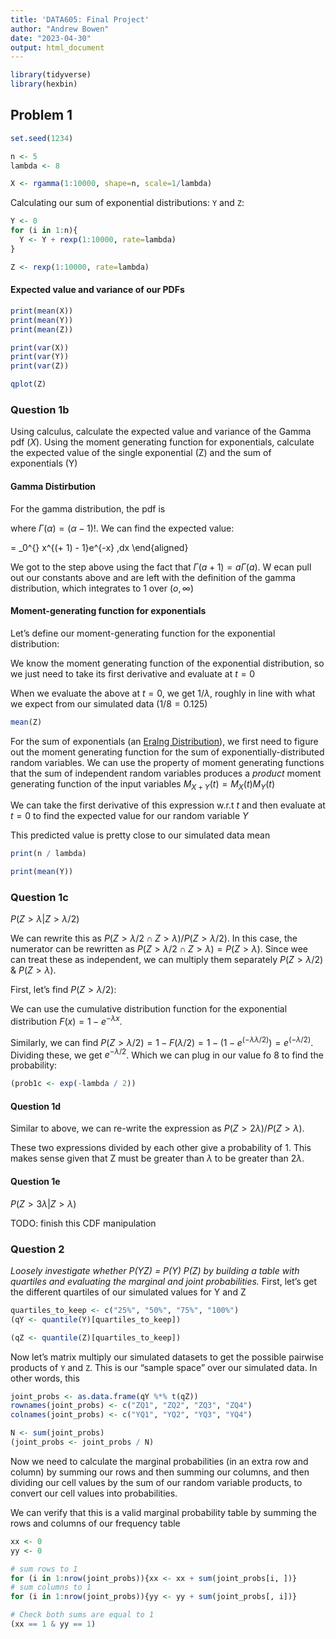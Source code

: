```yaml
---
title: 'DATA605: Final Project'
author: "Andrew Bowen"
date: "2023-04-30"
output: html_document
---
```


```r
library(tidyverse)
library(hexbin)
```


## Problem 1
```r
set.seed(1234)
```   


```r
n <- 5
lambda <- 8

X <- rgamma(1:10000, shape=n, scale=1/lambda)
```


Calculating our sum of exponential distributions: `Y` and `Z`:
```r
Y <- 0
for (i in 1:n){
  Y <- Y + rexp(1:10000, rate=lambda)
}

Z <- rexp(1:10000, rate=lambda)
```


#### Expected value and variance of our PDFs
```r
print(mean(X))
print(mean(Y))
print(mean(Z))
```

```r
print(var(X))
print(var(Y))
print(var(Z))
```

```r
qplot(Z)
```

### Question 1b
Using calculus, calculate the expected value and variance of the Gamma pdf ($X$).  Using the moment generating function for exponentials, calculate the expected value of the single exponential (Z) and the sum of exponentials (Y)

#### Gamma Distirbution 
For the gamma distribution, the pdf is 

\begin{aligned}
  f(x; \alpha, \beta) = \frac{x^{\alpha - 1}e^{-\beta x}\beta^{\alpha}}{\Gamma(\alpha)} \,dx
\end{aligned}

where $\Gamma(\alpha) = (\alpha - 1)!$. We can find the expected value:

\begin{aligned}
  E(X) = \int_0^{\infty} x \cdot  \frac{x^{\alpha - 1}e^{-\beta x}\beta^{\alpha}}{\Gamma(\alpha)} \,dx
\end{aligned}\newline
       = \int_0^{\infty} \frac{\alpha}{\beta}\frac{\beta^{\alpha + 1}}{\Gamma(\alpha + 1)}x^{(\alpha + 1) - 1}e^{-\beta x} \,dx
\end{aligned}

We got to the step above using the fact that $\Gamma(a + 1) = a\Gamma(a)$. W ecan pull out our constants above and are left with the definition of the gamma distribution, which integrates to 1 over $(o, \infty)$

\begin{aligned}
  E(X) = \frac{\alpha}{\beta}\int_0^{\infty} \frac{\beta^{\alpha + 1}}{\Gamma(\alpha + 1)}x^{(\alpha + 1) - 1}e^{-\beta x} \,dx
       = \frac{\alpha}{\beta}
\end{aligned}

#### Moment-generating function for exponentials
Let's define our moment-generating function for the exponential distribution:

\begin{aligned}
  M_Z(t) = \frac{1}{1 - \frac{t}{\lambda}}, t < \lambda
\end{aligned}

We know the moment generating function of the exponential distribution, so we just need to take its first derivative and evaluate at $t=0$
\begin{aligned}
  \frac{\,dM}{\,dt} = \frac{d}{\,dt}(1 - \frac{t}{\lambda})^{-1} = \frac{1}{\lambda(1 - \frac{t}{\lambda})^2}
\end{aligned}

When we evaluate the above at $t=0$, we get $1/\lambda$, roughly in line with what we expect from our simulated data ($1/8 = 0.125$)
```r
mean(Z)
```

For the sum of exponentials (an [Eralng Distribution](https://en.wikipedia.org/wiki/Erlang_distribution)), we first need to figure out the moment generating function for the sum of exponentially-distributed random variables. We can use the property of moment generating functions that the sum of independent random variables produces a *product* moment generating function of the input variables $M_{X + Y}(t) = M_X(t)M_Y(t)$



\begin{aligned}
  M_Y(t) = (\frac{1}{1 - \frac{t}{\lambda}})^n
\end{aligned}

We can take the first derivative of this expression w.r.t $t$ and then evaluate at $t=0$ to find the expected value for our random variable $Y$

\begin{aligned}
  M_Y(t)\rvert_{t=0} = \frac{d}{\,dt} (\frac{1}{1 - \frac{t}{\lambda}})^n\rvert_{t=0} \newline
                     = n(\frac{1}{1 - \frac{t}{\lambda}})(\frac{-1}{\lambda})\frac{-1}{1 - \frac{t}{\lambda}} \rvert_{t=0}\newline
                     = n(1)\frac{1}{\lambda}(1) = \frac{n}{\lambda} 
\end{aligned}
This predicted value is pretty close to our simulated data mean
```r
print(n / lambda)

print(mean(Y))
```

### Question 1c
$P(Z > \lambda | Z > \lambda /2)$

We can rewrite this as $P(Z > λ/2 ∩ Z > λ) / P(Z > λ/2)$. In this case, the numerator can be rewritten as $P(Z > λ/2 ∩ Z > λ) = P(Z > λ)$. Since wee can treat these as independent, we can multiply them separately $P(Z > λ/2)$ & $P(Z > λ)$. 

First, let's find $P(Z > λ/2)$:

\begin{aligned}
  P(Z > λ/2) = 1 - P(Z \le \lambda) = 1 - F(\lambda)\newline
             = 1 - (1 - e^{-λλ}) = e^{-λ}
\end{aligned}

We can use the cumulative distribution function for the exponential distribution $F(x) = 1 - e^{-\lambda x}$.

Similarly, we can find $P(Z > λ/2) = 1 - F(λ/2) = 1 - (1 - e^(-λλ/2)) = e^(-λ/2)$. Dividing these, we get $e^{-\lambda / 2}$. Which we can plug in our value fo 8 to find the probability:
```r
(prob1c <- exp(-lambda / 2))
```


#### Question 1d
Similar to above, we can re-write the expression as $P(Z > 2λ) / P(Z > λ)$.

\begin{aligned}
  P(Z > 2\lambda) = 1 - (1 - e^{-\lambda2\lambda}) = e^{\lambda}
  P(Z > λ) = 1 - (1 - e^-{\lambda\lambda}) = e^{-\lambda}
\end{aligned}

These two expressions divided by each other give a probability of 1. This makes sense given that Z must be greater than $\lambda$ to be greater than $2\lambda$.

#### Question 1e
$P(Z>3λ | Z> λ)$

TODO: finish this CDF manipulation


### Question 2
*Loosely investigate whether P(YZ) = P(Y) P(Z) by building a table with quartiles and evaluating the marginal and joint probabilities.*
First, let's get the different quartiles of our simulated values for Y and Z
```r
quartiles_to_keep <- c("25%", "50%", "75%", "100%")
(qY <- quantile(Y)[quartiles_to_keep])
```


```r
(qZ <- quantile(Z)[quartiles_to_keep])

```

Now let's matrix multiply our simulated datasets to get the possible pairwise products of `Y` and `Z`. This is our "sample space" over our simulated data. In other words, this 
```r
joint_probs <- as.data.frame(qY %*% t(qZ))
rownames(joint_probs) <- c("ZQ1", "ZQ2", "ZQ3", "ZQ4")
colnames(joint_probs) <- c("YQ1", "YQ2", "YQ3", "YQ4")

N <- sum(joint_probs)
(joint_probs <- joint_probs / N)
```

Now we need to calculate the marginal probabilities (in an extra row and column) by summing our rows and then summing our columns, and then dividing our cell values by the sum of our random variable products, to convert our cell values into probabilities.

We can verify that this is a valid marginal probability table by summing the rows and columns of our frequency table
```r
xx <- 0
yy <- 0

# sum rows to 1
for (i in 1:nrow(joint_probs)){xx <- xx + sum(joint_probs[i, ])}
# sum columns to 1
for (i in 1:nrow(joint_probs)){yy <- yy + sum(joint_probs[, i])}

# Check both sums are equal to 1
(xx == 1 & yy == 1)
```
